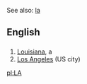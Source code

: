 See also: [[la]]

==English==

==={{Abbreviation}}===
#[[Louisiana]], a {{USstate}}
#[[Los Angeles]] (US city)

[[pl:LA]]